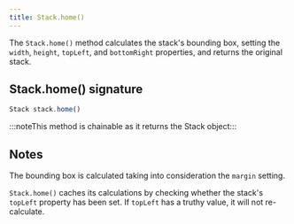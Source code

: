 ```yaml
---
title: Stack.home()
---
```


The `Stack.home()` method calculates the stack's bounding box,
setting the `width`, `height`, `topLeft`, and `bottomRight` properties,
and returns the original stack.

## Stack.home() signature

```js
Stack stack.home()
```
:::noteThis method is chainable as it returns the Stack object:::

## Notes

The bounding box is calculated taking into consideration the `margin` setting.

`Stack.home()` caches its calculations by checking whether the stack's
`topLeft` property has been set.
If `topLeft` has a truthy value, it will not re-calculate.
